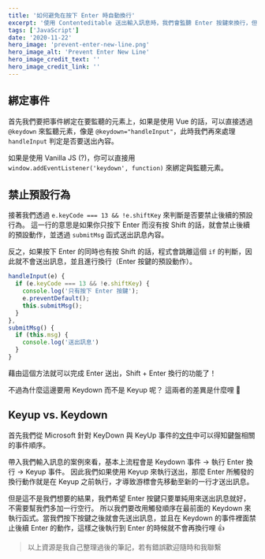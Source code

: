 ```yaml
---
title: '如何避免在按下 Enter 時自動換行'
excerpt: '使用 Contenteditable 送出輸入訊息時，我們會監聽 Enter 按鍵來換行，但是這個動作會觸發換行效果，導致送出的訊息多出一個空行，這個問題該怎麼解決呢？'
tags: ['JavaScript']
date: '2020-11-22'
hero_image: 'prevent-enter-new-line.png'
hero_image_alt: 'Prevent Enter New Line'
hero_image_credit_text: ''
hero_image_credit_link: ''
---
```


## 綁定事件

首先我們要把事件綁定在要監聽的元素上，如果是使用 Vue 的話，可以直接透過 `@keydown` 來監聽元素，像是 `@keydown="handleInput"`，此時我們再來處理 `handleInput` 判定是否要送出內容。

如果是使用 Vanilla JS (?)，你可以直接用 `window.addEventListener('keydown', function)` 來綁定與監聽元素。

## 禁止預設行為

接著我們透過 `e.keyCode === 13 && !e.shiftKey` 來判斷是否要禁止後續的預設行為。
這一行的意思是如果你只按下 Enter 而沒有按 Shift 的話，就會禁止後續的預設動作，並透過 `submitMsg` 函式送出訊息內容。

反之，如果按下 Enter 的同時也有按 Shift 的話，程式會跳離這個 `if` 的判斷，因此就不會送出訊息，並且進行換行（Enter 按鍵的預設動作）。

```javascript
handleInput(e) {
  if (e.keyCode === 13 && !e.shiftKey) {
    console.log('只有按下 Enter 按鍵');
    e.preventDefault();
    this.submitMsg();
  }
},
submitMsg() {
  if (this.msg) {
    console.log('送出訊息')
  }
}
```

藉由這個方法就可以完成 Enter 送出，Shift + Enter 換行的功能了！

不過為什麼這邊要用 Keydown 而不是 Keyup 呢？
這兩者的差異是什麼哩 🤔

## Keyup vs. Keydown

首先我們從 Microsoft 針對 KeyDown 與 KeyUp 事件的[文件](https://docs.microsoft.com/zh-tw/office/vba/language/reference/user-interface-help/keydown-keyup-events)中可以得知鍵盤相關的事件順序。

帶入我們輸入訊息的案例來看，基本上流程會是 Keydown 事件 → 執行 Enter 換行 → Keyup 事件。
因此我們如果使用 Keyup 來執行送出，那麼 Enter 所觸發的換行動作就是在 Keyup 之前執行，才導致游標會先移動至新的一行才送出訊息。

但是這不是我們想要的結果，我們希望 Enter 按鍵只要單純用來送出訊息就好，不需要幫我們多加一行空行。
所以我們要改用觸發順序在最前面的 Keydown 來執行函式。當我們按下按鍵之後就會先送出訊息，並且在 Keydown 的事件裡面禁止後續 Enter 的動作，這樣之後執行到 Enter 的時候就不會再換行哩 👍

> 以上資源是我自己整理過後的筆記，若有錯誤歡迎隨時和我聯繫
